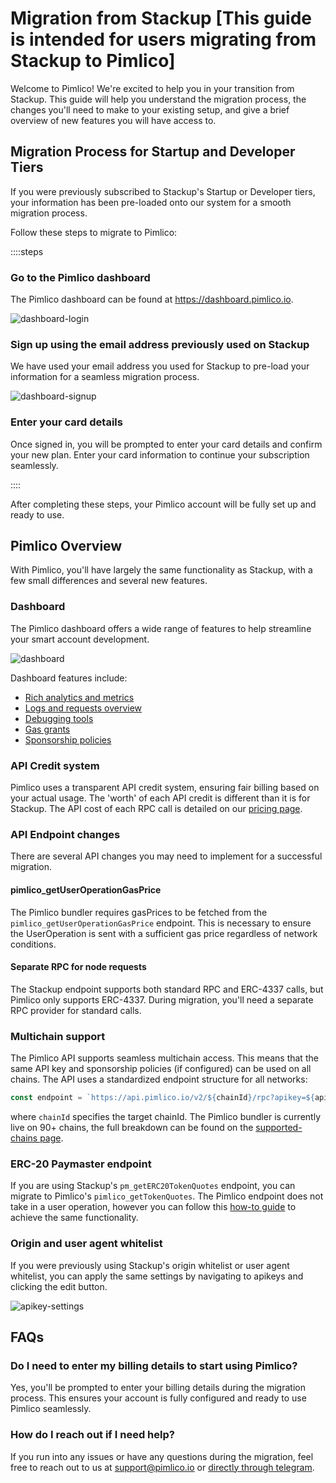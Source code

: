 # Migration from Stackup [This guide is intended for users migrating from Stackup to Pimlico]

Welcome to Pimlico! We're excited to help you in your transition from Stackup. This guide will help you understand the migration process, the changes you'll need to make to your existing setup, and give a brief overview of new features you will have access to.

## Migration Process for Startup and Developer Tiers

If you were previously subscribed to Stackup's Startup or Developer tiers, your information has been pre-loaded onto our system for a smooth migration process.

Follow these steps to migrate to Pimlico:

::::steps

### Go to the Pimlico dashboard

The Pimlico dashboard can be found at https://dashboard.pimlico.io.

![dashboard-login](/dashboard-login.png)

### Sign up using the email address previously used on Stackup

We have used your email address you used for Stackup to pre-load your information for a seamless migration process.

![dashboard-signup](/dashboard-signup.png)

### Enter your card details

Once signed in, you will be prompted to enter your card details and confirm your new plan. Enter your card information to continue your subscription seamlessly.

::::

After completing these steps, your Pimlico account will be fully set up and ready to use.

## Pimlico Overview

With Pimlico, you'll have largely the same functionality as Stackup, with a few small differences and several new features.

### Dashboard

The Pimlico dashboard offers a wide range of features to help streamline your smart account development.

![dashboard](/dashboard.png)

Dashboard features include:
- [Rich analytics and metrics](https://dashboard.pimlico.io/metrics)
- [Logs and requests overview](https://dashboard.pimlico.io/logs)
- [Debugging tools](/guides/how-to/debugging/dropped-user-operations#how-to-debug-dropped-user-operations)
- [Gas grants](https://dashboard.pimlico.io/sponsorship-policies)
- [Sponsorship policies](/guides/how-to/sponsorship-policies)

### API Credit system

Pimlico uses a transparent API credit system, ensuring fair billing based on your actual usage. The 'worth' of each API credit is different than it is for Stackup. The API cost of each RPC call is detailed on our [pricing page](/references/platform/pricing).

### API Endpoint changes

There are several API changes you may need to implement for a successful migration.

#### pimlico_getUserOperationGasPrice

The Pimlico bundler requires gasPrices to be fetched from the `pimlico_getUserOperationGasPrice` endpoint. This is necessary to ensure the UserOperation is sent with a sufficient gas price regardless of network conditions.

#### Separate RPC for node requests

The Stackup endpoint supports both standard RPC and ERC-4337 calls, but Pimlico only supports ERC-4337. During migration, you'll need a separate RPC provider for standard calls.

### Multichain support

The Pimlico API supports seamless multichain access. This means that the same API key and sponsorship policies (if configured) can be used on all chains. The API uses a standardized endpoint structure for all networks:

```ts
const endpoint = `https://api.pimlico.io/v2/${chainId}/rpc?apikey=${apiKey}`
```

where `chainId` specifies the target chainId. The Pimlico bundler is currently live on 90+ chains, the full breakdown can be found on the [supported-chains page](/guides/supported-chains).

### ERC-20 Paymaster endpoint

If you are using Stackup's `pm_getERC20TokenQuotes` endpoint, you can migrate to Pimlico's `pimlico_getTokenQuotes`. The Pimlico endpoint does not take in a user operation, however you can follow this [how-to guide](/guides/how-to/erc20-paymaster/how-to/use-paymaster) to achieve the same functionality.

### Origin and user agent whitelist

If you were previously using Stackup's origin whitelist or user agent whitelist, you can apply the same settings by navigating to apikeys and clicking the edit button.

![apikey-settings](/apikey-settings.png)

## FAQs

### Do I need to enter my billing details to start using Pimlico?

Yes, you'll be prompted to enter your billing details during the migration process. This ensures your account is fully configured and ready to use Pimlico seamlessly.

### How do I reach out if I need help?

If you run into any issues or have any questions during the migration, feel free to reach out to us at support@pimlico.io or [directly through telegram](https://t.me/kristofgazso).
